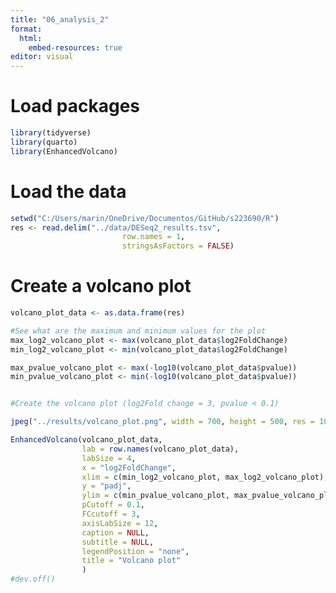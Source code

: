 ```yaml
---
title: "06_analysis_2"
format:
  html:
    embed-resources: true
editor: visual
---
```


# Load packages

```r
library(tidyverse)
library(quarto)
library(EnhancedVolcano)
```

# Load the data

```r
setwd("C:/Users/marin/OneDrive/Documentos/GitHub/s223690/R")
res <- read.delim("../data/DESeq2_results.tsv",
                         row.names = 1, 
                         stringsAsFactors = FALSE)
```

# Create a volcano plot

```r
volcano_plot_data <- as.data.frame(res)

#See what are the maximum and minimum values for the plot
max_log2_volcano_plot <- max(volcano_plot_data$log2FoldChange)
min_log2_volcano_plot <- min(volcano_plot_data$log2FoldChange)

max_pvalue_volcano_plot <- max(-log10(volcano_plot_data$pvalue))
min_pvalue_volcano_plot <- min(-log10(volcano_plot_data$pvalue))


#Create the volcano plot (log2Fold change = 3, pvalue < 0.1)

jpeg("../results/volcano_plot.png", width = 700, height = 500, res = 100)

EnhancedVolcano(volcano_plot_data,
                lab = row.names(volcano_plot_data),
                labSize = 4,
                x = "log2FoldChange",
                xlim = c(min_log2_volcano_plot, max_log2_volcano_plot),
                y = "padj",
                ylim = c(min_pvalue_volcano_plot, max_pvalue_volcano_plot),
                pCutoff = 0.1,
                FCcutoff = 3,
                axisLabSize = 12,
                caption = NULL,
                subtitle = NULL,
                legendPosition = "none",
                title = "Volcano plot"
                )
#dev.off()
```

